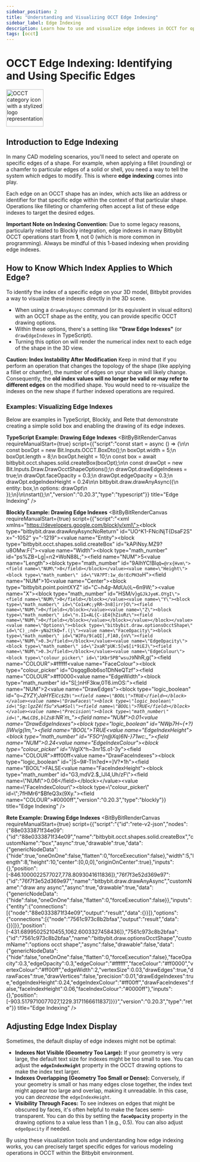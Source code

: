 ```yaml
---
sidebar_position: 2
title: "Understanding and Visualizing OCCT Edge Indexing"
sidebar_label: Edge Indexing
description: Learn how to use and visualize edge indexes in OCCT for operations like filleting or chamfering specific edges, and how to adjust their display in Bitbybit.
tags: [occt]
---
```


# OCCT Edge Indexing: Identifying and Using Specific Edges

<img 
  src="https://s.bitbybit.dev/assets/icons/white/occt-icon.svg" 
  alt="OCCT category icon with a stylized logo representation" 
  width="100"
  title="OCCT category icon" />

## Introduction to Edge Indexing

In many CAD modeling scenarios, you'll need to select and operate on specific edges of a shape. For example, when applying a fillet (rounding) or a chamfer to particular edges of a solid or shell, you need a way to tell the system *which* edges to modify. This is where **edge indexing** comes into play.

Each edge on an OCCT shape has an index, which acts like an address or identifier for that specific edge within the context of that particular shape. Operations like filleting or chamfering often accept a list of these edge indexes to target the desired edges.

**Important Note on Indexing Convention:**
Due to some legacy reasons, particularly related to Blockly integration, edge indexes in many Bitbybit OCCT operations start from **1**, not 0 (which is more common in programming). Always be mindful of this 1-based indexing when providing edge indexes.

## How to Know Which Index Applies to Which Edge?

To identify the index of a specific edge on your 3D model, Bitbybit provides a way to visualize these indexes directly in the 3D scene.

*   When using a `drawAnyAsync` command (or its equivalent in visual editors) with an OCCT shape as the entity, you can provide specific OCCT drawing options.
*   Within these options, there's a setting like **"Draw Edge Indexes"** (or `drawEdgeIndexes` in TypeScript).
*   Turning this option on will render the numerical index next to each edge of the shape in the 3D view.

**Caution: Index Instability After Modification**
Keep in mind that if you perform an operation that changes the topology of the shape (like applying a fillet or chamfer), the number of edges on your shape will likely change. Consequently, the **old index values will no longer be valid or may refer to different edges** on the modified shape. You would need to re-visualize the indexes on the new shape if further indexed operations are required.

### Examples: Visualizing Edge Indexes

Below are examples in TypeScript, Blockly, and Rete that demonstrate creating a simple solid box and enabling the drawing of its edge indexes.

**TypeScript Example: Drawing Edge Indexes**
<BitByBitRenderCanvas
  requireManualStart={true}
  script={{"script":"const start = async () => {\n\n    const boxOpt = new Bit.Inputs.OCCT.BoxDto();\n    boxOpt.width = 5;\n    boxOpt.length = 8;\n    boxOpt.height = 10;\n    const box = await bitbybit.occt.shapes.solid.createBox(boxOpt);\n\n    const drawOpt = new Bit.Inputs.Draw.DrawOcctShapeOptions();\n    drawOpt.drawEdgeIndexes = true;\n    drawOpt.faceOpacity = 0.3;\n    drawOpt.edgeOpacity = 0.3;\n    drawOpt.edgeIndexHeight = 0.24\n\n    bitbybit.draw.drawAnyAsync({\n        entity: box,\n        options: drawOpt\n    });\n}\n\nstart();\n","version":"0.20.3","type":"typescript"}}
  title="Edge Indexing"
/>

**Blockly Example: Drawing Edge Indexes**
<BitByBitRenderCanvas
  requireManualStart={true}
  script={{"script":"<xml xmlns=\"https://developers.google.com/blockly/xml\"><block type=\"bitbybit.draw.drawAnyAsyncNoReturn\" id=\"UO^K1-FNciNjT{DsaF2S\" x=\"-1052\" y=\"-1219\"><value name=\"Entity\"><block type=\"bitbybit.occt.shapes.solid.createBox\" id=\"kAPiNsy.MZ9?u8OMw:F{\"><value name=\"Width\"><block type=\"math_number\" id=\"ps%ZB=Lg|=n2+WoN88L;\"><field name=\"NUM\">5</field></block></value><value name=\"Length\"><block type=\"math_number\" id=\"9AIhYC!Bl`qQ=@rx{Hvm\"><field name=\"NUM\">8</field></block></value><value name=\"Height\"><block type=\"math_number\" id=\"VA?PT:1w_do!EcPH3o`H\"><field name=\"NUM\">10</field></block></value><value name=\"Center\"><block type=\"bitbybit.point.pointXYZ\" id=\"*C~h4g-MdUu*}L~6n9W;\"><value name=\"X\"><block type=\"math_number\" id=\"HSM/v}`gGJkJyeK.OYgI\"><field name=\"NUM\">0</field></block></value><value name=\"Y\"><block type=\"math_number\" id=\"Co1x#c;yRR~3n8]irr}O\"><field name=\"NUM\">0</field></block></value><value name=\"Z\"><block type=\"math_number\" id=\"n.I1=AL{C-iE4{hZiuRz\"><field name=\"NUM\">0</field></block></value></block></value></block></value><value name=\"Options\"><block type=\"bitbybit.draw.optionsOcctShape\" id=\"C)_;nd+-yNa2tkQ=f.(j\"><value name=\"FaceOpacity\"><block type=\"math_number\" id=\"WJFo/9(aQI[,F]A0,{nV\"><field name=\"NUM\">0.3</field></block></value><value name=\"EdgeOpacity\"><block type=\"math_number\" id=\"2xaR^pUK:5[w$[i*9iEJ\"><field name=\"NUM\">0.3</field></block></value><value name=\"EdgeColour\"><block type=\"colour_picker\" id=\"1Kbr5PB^wsuJ9`NhR,g(\"><field name=\"COLOUR\">#ffffff</field></block></value><value name=\"FaceColour\"><block type=\"colour_picker\" id=\"OsgqgBob6so1DhNeQTzf\"><field name=\"COLOUR\">#ff0000</field></block></value><value name=\"EdgeWidth\"><block type=\"math_number\" id=\"S[;)nHF3kw,0T6.imOS:\"><field name=\"NUM\">2</field></block></value><value name=\"DrawEdges\"><block type=\"logic_boolean\" id=\"o~*ZYZY;JaHYEi`Cc$Zb\"><field name=\"BOOL\">TRUE</field></block></value><value name=\"DrawFaces\"><block type=\"logic_boolean\" id=\"Sg:lgzZ4(fSu^x%a#Sol\"><field name=\"BOOL\">TRUE</field></block></value><value name=\"Precision\"><block type=\"math_number\" id=\",MwLCD$,blZsB`:NR`m_\"><field name=\"NUM\">0.01</field></block></value><value name=\"DrawEdgeIndexes\"><block type=\"logic_boolean\" id=\"NWp7H~{+?}[IWv/g{Im,\"><field name=\"BOOL\">TRUE</field></block></value><value name=\"EdgeIndexHeight\"><block type=\"math_number\" id=\"F5O^[n@Xq)6N-}71wc:_\"><field name=\"NUM\">0.24</field></block></value><value name=\"EdgeIndexColour\"><block type=\"colour_picker\" id=\"i*VgIX^h~3nr1S.o1-3y\"><field name=\"COLOUR\">#ff00ff</field></block></value><value name=\"DrawFaceIndexes\"><block type=\"logic_boolean\" id=\"|S~9#-TIn?ed*=]V?*1h\"><field name=\"BOOL\">FALSE</field></block></value><value name=\"FaceIndexHeight\"><block type=\"math_number\" id=\"G3,mdV2.$_lJl4,Uh/zF\"><field name=\"NUM\">0.06</field></block></value><value name=\"FaceIndexColour\"><block type=\"colour_picker\" id=\";7fHMr6^$BfeQ3x(9Xy.\"><field name=\"COLOUR\">#0000ff</field></block></value></block></value></block></xml>","version":"0.20.3","type":"blockly"}}
  title="Edge Indexing"
/>

**Rete Example: Drawing Edge Indexes**
<BitByBitRenderCanvas
  requireManualStart={true}
  script={{"script":"{\"id\":\"rete-v2-json\",\"nodes\":{\"88e0333871f34e09\":{\"id\":\"88e0333871f34e09\",\"name\":\"bitbybit.occt.shapes.solid.createBox\",\"customName\":\"box\",\"async\":true,\"drawable\":true,\"data\":{\"genericNodeData\":{\"hide\":true,\"oneOnOne\":false,\"flatten\":0,\"forceExecution\":false},\"width\":5,\"length\":8,\"height\":10,\"center\":[0,0,0],\"originOnCenter\":true},\"inputs\":{},\"position\":[-846.1000022577027,778.8093041611836]},\"76f7f3e52d369e97\":{\"id\":\"76f7f3e52d369e97\",\"name\":\"bitbybit.draw.drawAnyAsync\",\"customName\":\"draw any async\",\"async\":true,\"drawable\":true,\"data\":{\"genericNodeData\":{\"hide\":false,\"oneOnOne\":false,\"flatten\":0,\"forceExecution\":false}},\"inputs\":{\"entity\":{\"connections\":[{\"node\":\"88e0333871f34e09\",\"output\":\"result\",\"data\":{}}]},\"options\":{\"connections\":[{\"node\":\"7561c973c8b2bfaa\",\"output\":\"result\",\"data\":{}}]}},\"position\":[-431.68995025210455,1062.6003327458436]},\"7561c973c8b2bfaa\":{\"id\":\"7561c973c8b2bfaa\",\"name\":\"bitbybit.draw.optionsOcctShape\",\"customName\":\"options occt shape\",\"async\":false,\"drawable\":false,\"data\":{\"genericNodeData\":{\"hide\":false,\"oneOnOne\":false,\"flatten\":0,\"forceExecution\":false},\"faceOpacity\":0.3,\"edgeOpacity\":0.3,\"edgeColour\":\"#ffffff\",\"faceColour\":\"#ff0000\",\"vertexColour\":\"#ff00ff\",\"edgeWidth\":2,\"vertexSize\":0.03,\"drawEdges\":true,\"drawFaces\":true,\"drawVertices\":false,\"precision\":0.01,\"drawEdgeIndexes\":true,\"edgeIndexHeight\":0.24,\"edgeIndexColour\":\"#ff00ff\",\"drawFaceIndexes\":false,\"faceIndexHeight\":0.06,\"faceIndexColour\":\"#0000ff\"},\"inputs\":{},\"position\":[-903.5179710077027,1229.3171166611837]}}}","version":"0.20.3","type":"rete"}}
  title="Edge Indexing"
/>


## Adjusting Edge Index Display

Sometimes, the default display of edge indexes might not be optimal:

*   **Indexes Not Visible (Geometry Too Large):** If your geometry is very large, the default text size for indexes might be too small to see. You can adjust the **`edgeIndexHeight`** property in the OCCT drawing options to make the index text larger.
*   **Indexes Overlapping (Geometry Too Small or Dense):** Conversely, if your geometry is small or has many edges close together, the index text might appear too large and overlap, making it unreadable. In this case, you can *decrease* the `edgeIndexHeight`.
*   **Visibility Through Faces:** To see indexes on edges that might be obscured by faces, it's often helpful to make the faces semi-transparent. You can do this by setting the **`faceOpacity`** property in the drawing options to a value less than 1 (e.g., 0.5). You can also adjust `edgeOpacity` if needed.

By using these visualization tools and understanding how edge indexing works, you can precisely target specific edges for various modeling operations in OCCT within the Bitbybit environment.